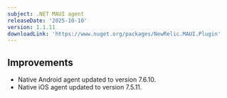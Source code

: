 ```yaml
---
subject: .NET MAUI agent
releaseDate: '2025-10-10'
version: 1.1.11
downloadLink: 'https://www.nuget.org/packages/NewRelic.MAUI.Plugin'
---
```


## Improvements

- Native Android agent updated to version 7.6.10.
- Native iOS agent updated to version 7.5.11.
